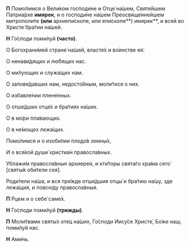 **П** Помо́лимся о Вели́ком господи́не и Отце́ на́шем, Святе́йшем Патриа́рхе **имярек**, и о господи́не на́шем Преосвяще́ннейшем митрополи́те **(или** архиепи́скопе, или епи́скопе**) имярек**, и всей во Христе́ бра́тии на́шей.

**Н** Го́споди поми́луй **(часто)**.

О Богохрани́мей стране́ на́шей, власте́х и во́инстве ея́.

О ненави́дящих и лю́бящих нас.

О ми́лующих и служа́щих нам.

О запове́давших нам, недосто́йным, моли́тися о них.

О избавле́нии плене́нных.

О отше́дших отце́х и бра́тиях на́ших.

О в мо́ри пла́вающих.

О в не́мощех лежа́щих.

Помо́лимся и о изоби́лии плодо́в земны́х,

И о вся́кой души́ христиа́н правосла́вных.

Ублажи́м правосла́вныя архиере́и, и кти́торы свята́го хра́ма сего́ <R>[</R>святы́я оби́тели сея́<R>]</R>.

Роди́тели на́ша, и вся пре́жде отше́дшия отцы́ и бра́тию на́шу, зде лежа́щия, и повсю́ду правосла́вныя.

**П** Рцем и о себе́ саме́х.

**Н** Го́споди поми́луй **(трижды)**.

**П** Моли́твами святы́х оте́ц на́ших, Го́споди Иису́се Христе́, Бо́же наш, поми́луй нас.

**Н** Ами́нь.
